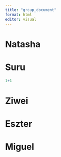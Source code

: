 ```yaml
---
title: "group_document"
format: html
editor: visual
---
```


# Natasha

# Suru

```r
1+1
```

# Ziwei

# Eszter

# Miguel
